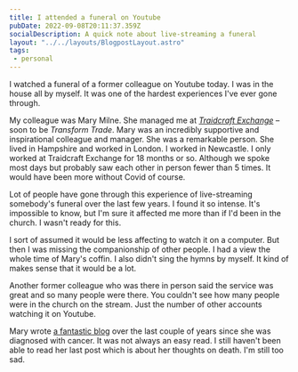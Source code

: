 ```yaml
---
title: I attended a funeral on Youtube
pubDate: 2022-09-08T20:11:37.359Z
socialDescription: A quick note about live-streaming a funeral
layout: "../../layouts/BlogpostLayout.astro"
tags:
 - personal
---
```

I watched a funeral of a former colleague on Youtube today. I was in the house all by myself. It was one of the hardest experiences I've ever gone through.

My colleague was Mary Milne. She managed me at *[Traidcraft Exchange](https://traidcraftexchange.org)* – soon to be *Transform Trade*. Mary was an incredibly supportive and inspirational colleague and manager. She was a remarkable person. She lived in Hampshire and worked in London. I worked in Newcastle. I only worked at Traidcraft Exchange for 18 months or so. Although we spoke most days but probably saw each other in person fewer than 5 times. It would have been more without Covid of course.

Lot of people have gone through this experience of live-streaming somebody's funeral over the last few years. I found it so intense. It's impossible to know, but I'm sure it affected me more than if I'd been in the church. I wasn't ready for this.

I sort of assumed it would be less affecting to watch it on a computer. But then I was missing the companionship of other people. I had a view the whole time of Mary's coffin. I also didn't sing the hymns by myself. It kind of makes sense that it would be a lot.

Another former colleague who was there in person said the service was great and so many people were there. You couldn't see how many people were in the church on the stream. Just the number of other accounts watching it on Youtube.

Mary wrote [a fantastic blog](https://walking-through-fire.blogspot.com/) over the last couple of years since she was diagnosed with cancer. It was not always an easy read. I still haven't been able to read her last post which is about her  thoughts on death. I'm still too sad.



